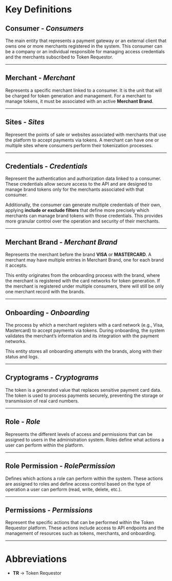 # Key Definitions

## Consumer - _**Consumers**_

The main entity that represents a payment gateway or an external client that owns one or more merchants registered in the system.
This consumer can be a company or an individual responsible for managing access credentials and the merchants subscribed to Token Requestor.

---

## Merchant - _**Merchant**_

Represents a specific merchant linked to a consumer. It is the unit that will be charged for token generation and management.
For a merchant to manage tokens, it must be associated with an active **Merchant Brand**.

---

## Sites - _**Sites**_

Represent the points of sale or websites associated with merchants that use the platform to accept payments via tokens.
A merchant can have one or multiple sites where consumers perform their tokenization processes.

---

## Credentials - _**Credentials**_

Represent the authentication and authorization data linked to a consumer. These credentials allow secure access to the API and are designed to manage brand tokens only for the merchants associated with that consumer.

Additionally, the consumer can generate multiple credentials of their own, applying **include or exclude filters** that define more precisely which merchants can manage brand tokens with those credentials.
This provides more granular control over the operation and security of their merchants.

---

## Merchant Brand - _**Merchant Brand**_

Represents the merchant before the brand **VISA** or **MASTERCARD**.
A merchant may have multiple entries in Merchant Brand, one for each brand it accepts.

This entity originates from the onboarding process with the brand, where the merchant is registered with the card networks for token generation.
If the merchant is registered under multiple consumers, there will still be only one merchant record with the brands.

---

## Onboarding - _**Onboarding**_

The process by which a merchant registers with a card network (e.g., Visa, Mastercard) to accept payments via tokens.
During onboarding, the system validates the merchant’s information and its integration with the payment networks.

This entity stores all onboarding attempts with the brands, along with their status and logs.

---

## Cryptograms - _**Cryptograms**_

The token is a generated value that replaces sensitive payment card data.
The token is used to process payments securely, preventing the storage or transmission of real card numbers.

---

## Role - _**Role**_

Represents the different levels of access and permissions that can be assigned to users in the administration system.
Roles define what actions a user can perform within the platform.

---

## Role Permission - _**RolePermission**_

Defines which actions a role can perform within the system.
These actions are assigned to roles and define access control based on the type of operation a user can perform (read, write, delete, etc.).

---

## Permissions - _**Permissions**_

Represent the specific actions that can be performed within the Token Requestor platform.
These actions include access to API endpoints and the management of resources such as tokens, merchants, and onboarding.

---

# Abbreviations

- **TR** → Token Requestor
